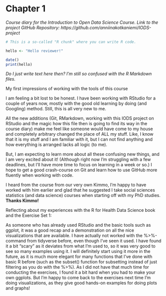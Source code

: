 # Chapter 1

*Course diary for the Introduction to Open Data Science Course. Link to the project GitHub Repository: https://github.com/anniinakotkaniemi/IODS-project*

```r
# This is a so-called "R chunk" where you can write R code.

hello <- "Hello reviewer!"

date()
print(hello)

```

*Do I just write text here then? I'm still so confused with the R Markdown files.*

My first impressions of working with the tools of this course

I am feeling a bit lost to be honest. I have been working with RStudio for a couple of years now, mostly with the good old learning by doing (and Googling) method. Still, this is all very new to me.

All the new additions (Git, RMarkdown, working with this IODS project on RStudio and the magic how this file then is going to find its way in the course diary) make me feel like someone would have come to my house and completely arbitrary changed the place of ALL my stuff. Like, I know that it is my stuff and I am familiar with it, but I can not find anything and how everything is arranged lacks all logic (to me).

But, I am expecting to learn more about all these confusing new things, and I am very excited about it! (Although right now I'm struggling with a few deadlines, but I'll have more time to focus on learning in a week or so.) I hope to get a good crash-course on Git and learn how to use GitHub more fluently when working with code.

I heard from the course from our very own Kimmo, I'm happy to have worked with him earlier and glad that he suggested I take social sciences statistics (and data science) courses when starting off with my PhD studies. **Thanks Kimmo!**

Reflecting about my experiences with the R for Health Data Science book and the Exercise Set 1:

As someone who has already used RStudio and the basic tools such as ggplot, it was a good recap and a demonstration on all the nice visualizations that are available. I have actually not worked with the %\>%-command from tidyverse before, even though I've seen it used. I have found it a bit "scary" as it deviates from what I'm used to, so it was very good to see so many examples using it. I will definitely start using it more in the future, as it is much more elegant for many functions that I've done with basic R before (such as the subset() function for subsetting instead of just filtering as you do with the %\>%). As I did not have that much time for conducting the exercises, I found it a bit hard when you had to make your own ggplots. But I'm happy to come back to the exercises next time I'm doing visualizations, as they give good hands-on examples for doing plots and graphs!


